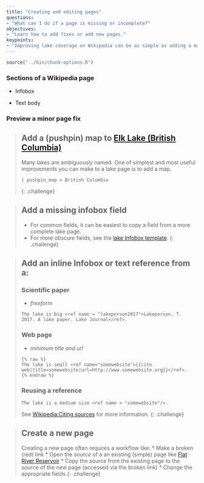 ```yaml
---
title: "Creating and editing pages"
questions:
- "What can I do if a page is missing or incomplete?"
objectives:
- "Learn how to add fixes or add new pages."
keypoints:
- "Improving lake coverage on Wikipedia can be as simple as adding a map."
---
```


```r
source("../bin/chunk-options.R")
```

### Sections of a Wikipedia page

* Infobox

* Text body

### Preview a minor page fix

> ## Add a (pushpin) map to [Elk Lake (British Columbia)](https://en.wikipedia.org/wiki/Elk_Lake_(British_Columbia))
> Many lakes are ambiguously named. One of simplest and most useful improvements you can make to a lake page is to add a map.
> ```
> | pushpin_map = British Columbia
> ```
{: .challenge}

> ## Add a missing infobox field
> * For common fields, it can be easiest to copy a field from a more complete lake page.
> * For more obscure fields, see the [lake Infobox template](https://en.wikipedia.org/wiki/Template:Infobox_body_of_water).
{: .challenge}

> ## Add an inline Infobox or text reference from a:
> ### Scientific paper
> 
> * _freeform_
> 
> ```
> The lake is big <ref name = "lakeperson2017">Lakeperson, T. 2017. A lake paper. Lake Journal</ref>.
> ```
> 
> ### Web page
> 
> * _minimum title and url_
> 
> ```
> {% raw %}
> The lake is small <ref name="somewebsite">{{cite web|title=somewebsite|url=http://www.somewebsite.org}}</ref>.
> {% endraw %}
> ```
> 
> ### Reusing a reference
> 
> ```
> The lake is a medium size <ref name = "somewebsite"/>.
> ```
> See [Wikipedia:Citing sources](https://en.wikipedia.org/wiki/Wikipedia:Citing_sources) for more information.
{: .challenge}

> ## Create a new page
Creating a new page often requires a workflow like: 
* Make a broken (red) link 
* Open the _source_ of a an existing (simple) page like [Flat River Reservoir](https://en.wikipedia.org/wiki/Flat_River_Reservoir)
* Copy the source from the existing page to the source of the new page (accessed via the broken link)
* Change the appropriate fields
{: .challenge}
